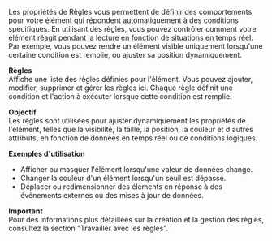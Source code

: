 Les propriétés de Règles vous permettent de définir des comportements pour votre élément qui répondent automatiquement à des conditions spécifiques. En utilisant des règles, vous pouvez contrôler comment votre élément réagit pendant la lecture en fonction de situations en temps réel. Par exemple, vous pouvez rendre un élément visible uniquement lorsqu'une certaine condition est remplie, ou ajuster sa position dynamiquement.

**Règles**\
Affiche une liste des règles définies pour l'élément. Vous pouvez ajouter, modifier, supprimer et gérer les règles ici. Chaque règle définit une condition et l'action à exécuter lorsque cette condition est remplie.

**Objectif**\
Les règles sont utilisées pour ajuster dynamiquement les propriétés de l'élément, telles que la visibilité, la taille, la position, la couleur et d'autres attributs, en fonction de données en temps réel ou de conditions logiques.

**Exemples d'utilisation**

* Afficher ou masquer l'élément lorsqu'une valeur de données change.
* Changer la couleur d'un élément lorsqu'un seuil est dépassé.
* Déplacer ou redimensionner des éléments en réponse à des événements externes ou des mises à jour de données.

**Important**\
Pour des informations plus détaillées sur la création et la gestion des règles, consultez la section "Travailler avec les règles".
